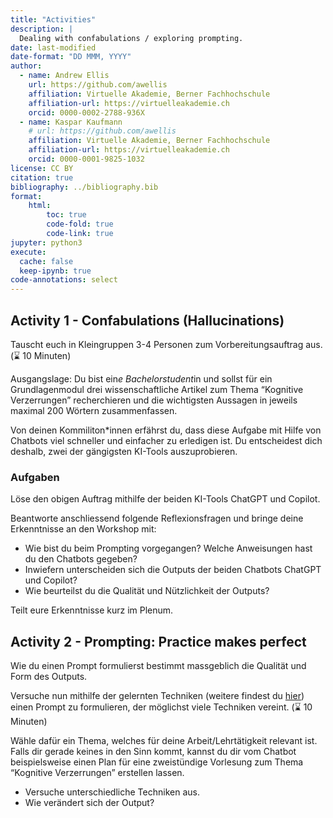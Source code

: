 ```yaml
---
title: "Activities"
description: |
  Dealing with confabulations / exploring prompting.
date: last-modified
date-format: "DD MMM, YYYY"
author: 
  - name: Andrew Ellis
    url: https://github.com/awellis
    affiliation: Virtuelle Akademie, Berner Fachhochschule
    affiliation-url: https://virtuelleakademie.ch
    orcid: 0000-0002-2788-936X
  - name: Kaspar Kaufmann
    # url: https://github.com/awellis
    affiliation: Virtuelle Akademie, Berner Fachhochschule
    affiliation-url: https://virtuelleakademie.ch
    orcid: 0000-0001-9825-1032
license: CC BY
citation: true
bibliography: ../bibliography.bib
format:
    html:
        toc: true
        code-fold: true
        code-link: true
jupyter: python3
execute: 
  cache: false
  keep-ipynb: true
code-annotations: select
---
```





## Activity 1 - Confabulations (Hallucinations)
 
Tauscht euch in Kleingruppen 3-4 Personen zum Vorbereitungsauftrag aus. (⌛ 10 Minuten)

:::{.callout-note}
Ausgangslage: Du bist ein*e Bachelorstudent*in und sollst für ein Grundlagenmodul drei wissenschaftliche Artikel zum Thema "Kognitive Verzerrungen" recherchieren und die wichtigsten Aussagen in jeweils maximal 200 Wörtern zusammenfassen. 

Von deinen Kommiliton*innen erfährst du, dass diese Aufgabe mit Hilfe von Chatbots viel schneller und einfacher zu erledigen ist. Du entscheidest dich deshalb, zwei der gängigsten KI-Tools auszuprobieren.
:::

### Aufgaben
Löse den obigen Auftrag mithilfe der beiden KI-Tools ChatGPT und Copilot.

Beantworte anschliessend folgende Reflexionsfragen und bringe deine Erkenntnisse an den Workshop mit:

- Wie bist du beim Prompting vorgegangen? Welche Anweisungen hast du den Chatbots gegeben?
- Inwiefern unterscheiden sich die Outputs der beiden Chatbots ChatGPT und Copilot?
- Wie beurteilst du die Qualität und Nützlichkeit der Outputs?
 
Teilt eure Erkenntnisse kurz im Plenum.

 
## Activity 2 - Prompting: Practice makes perfect
 
Wie du einen Prompt formulierst bestimmt massgeblich die Qualität und Form des Outputs. 

Versuche nun mithilfe der gelernten Techniken (weitere findest du [hier](activity-cas-hochschuldidaktik.qmd)) einen Prompt zu formulieren, der möglichst viele Techniken vereint. (⌛ 10 Minuten)
 
:::{.callout-note}
Wähle dafür ein Thema, welches für deine Arbeit/Lehrtätigkeit relevant ist. Falls dir gerade keines in den Sinn kommt, kannst du dir vom Chatbot beispielsweise einen Plan für eine zweistündige Vorlesung zum Thema "Kognitive Verzerrungen" erstellen lassen.
:::

- Versuche unterschiedliche Techniken aus. 
- Wie verändert sich der Output?
